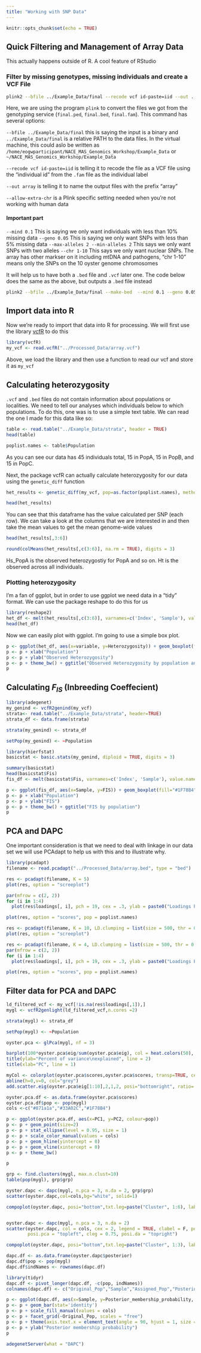 ```yaml
---
title: "Working with SNP Data"
---
```


```r
knitr::opts_chunk$set(echo = TRUE)
```


## Quick Filtering and Management of Array Data
This actually happens outside of R.  A cool feature of RStudio

### Filter by missing genotypes, missing individuals and create a VCF File

```bash
plink2 --bfile ../Example_Data/final --recode vcf id-paste=iid --out ../Processed_Data/array --allow-extra-chr --mind 0.1 --geno 0.05 --max-alleles 2 --min-alleles 2 --chr 1-10
```

Here, we are using the program `plink` to convert the files we got from the genotyping service (`final.ped`, `final.bed`, `final.fam`).  This command has several options:

`--bfile ../Example_Data/final` this is saying the input is a binary and `../Example_Data/final` is a relative PATH to the data files.  In the virtual machine, this could aslo be written as `/home/eogwparticipant/NACE_MAS_Genomics_Workshop/Example_Data` or `~/NACE_MAS_Genomics_Workshop/Example_Data`

`--recode vcf id-paste=iid` is telling it to recode the file as a VCF file using the "individual id" from the `.fam` file as the individual label

`--out array` is telling it to name the output files with the prefix "array"

`--allow-extra-chr` is a Plink specific setting needed when you're not working with human data

#### Important part
`--mind 0.1` This is saying we only want individuals with less than 10% missing data
`--geno 0.05` This is saying we only want SNPs with less than 5% missing data
`--max-alleles 2 --min-alleles 2` This says we only want SNPs with two alleles
`--chr 1-10` This says we only want nuclear SNPs.  The array has other markser on it including mtDNA and pathogens, "chr 1-10" means only the SNPs on the 10 oyster genome chromosomes


It will help us to have both a `.bed` file and `.vcf` later one.  The code below does the same as the above, but outputs a `.bed` file instead
```bash
plink2 --bfile ../Example_Data/final --make-bed  --mind 0.1 --geno 0.05 --max-alleles 2 --min-alleles 2 --chr 1-10 --allow-extra-chr --out ../Processed_Data/array
```




## Import data into R

Now we're ready to import that data into R for processing.  We will first use the library [vcfR](https://cran.r-project.org/web/packages/vcfR/index.html) to do this
```r
library(vcfR)
my_vcf <- read.vcfR("../Processed_Data/array.vcf")
```

Above, we load the library and then use a function to read our vcf and store it as `my_vcf`

## Calculating heterozygosity

`.vcf` and `.bed` files do not contain information about populations or localities.  We need to tell our analyses which individuals below to which populations.  To do this, one was is to use a simple text table.  We can read the one I made for this data like so:

```r
table <- read.table("../Example_Data/strata", header = TRUE)
head(table)

poplist.names <- table$Population
```

As you can see our data has 45 individuals total, 15 in PopA, 15 in PopB, and 15 in PopC.


Next, the package vcfR can actually calculate heterozygosity for our data using the `genetic_diff` function

```r
het_results <- genetic_diff(my_vcf, pop=as.factor(poplist.names), method= 'nei')

head(het_results)
```

You can see that this dataframe has the value calculated per SNP (each row).  We can take a look at the columns that we are interested in and then take the mean values to get the mean genome-wide values

```r
head(het_results[,3:6])
```

```r
round(colMeans(het_results[,c(3:6)], na.rm = TRUE), digits = 3)
```

Hs_PopA is the observed heterozygostiy for PopA and so on.  Ht is the observed across all individuals.

### Plotting heterozygosity
I'm a fan of ggplot, but in order to use ggplot we need data in a "tidy" format.  We can use the package reshape to do this for us

```r
library(reshape2)
het_df <- melt(het_results[,c(3:6)], varnames=c('Index', 'Sample'), value.name = 'Heterozygosity', na.rm=TRUE)
head(het_df)
```


Now we can easily plot with ggplot.  I'm going to use a simple box plot.

```r
p <- ggplot(het_df, aes(x=variable, y=Heterozygosity)) + geom_boxplot(fill="#1F78B4")
p <- p + xlab("Population")
p <- p + ylab("Observed Heterozygosity")
p <- p + theme_bw() + ggtitle("Observed Heterozygosity by population and total")
p
```

## Calculating *F<sub>IS</sub>* (Inbreeding Coeffecient)
```r
library(adegenet)
my_genind <- vcfR2genind(my_vcf)
strata<- read.table("../Example_Data/strata", header=TRUE)
strata_df <- data.frame(strata)

strata(my_genind) <- strata_df

setPop(my_genind) <- ~Population
```

```r
library(hierfstat)
basicstat <- basic.stats(my_genind, diploid = TRUE, digits = 3)
```

```r
summary(basicstat)
head(basicstat$Fis)
fis_df <- melt(basicstat$Fis, varnames=c('Index', 'Sample'), value.name = 'FIS', na.rm=TRUE)
```
```r
p <- ggplot(fis_df, aes(x=Sample, y=FIS)) + geom_boxplot(fill="#1F78B4", notch= FALSE)
p <- p + xlab("Population")
p <- p + ylab("FIS")
p <- p + theme_bw() + ggtitle("FIS by population")
p
```

## PCA and DAPC

One important consideration is that we need to deal with linkage in our data set we will use PCAdapt to help us with this and to illustrate why.


```r
library(pcadapt)
filename <- read.pcadapt("../Processed_Data/array.bed", type = "bed")

```

```r

res <- pcadapt(filename, K = 5)
plot(res, option = "screeplot")
```


```r
par(mfrow = c(2, 2))
for (i in 1:4)
  plot(res$loadings[, i], pch = 19, cex = .3, ylab = paste0("Loadings PC", i))
```

```r
plot(res, option = "scores", pop = poplist.names)
```


```r
res <- pcadapt(filename, K = 10, LD.clumping = list(size = 500, thr = 0.2))
plot(res, option = "screeplot")
```

```r
res <- pcadapt(filename, K = 4, LD.clumping = list(size = 500, thr = 0.2))
par(mfrow = c(2, 2))
for (i in 1:4)
  plot(res$loadings[, i], pch = 19, cex = .3, ylab = paste0("Loadings PC", i))
```


```r
plot(res, option = "scores", pop = poplist.names)
```



## Filter data for PCA and DAPC
```r
ld_filtered_vcf <- my_vcf[!is.na(res$loadings[,1]),]
mygl <- vcfR2genlight(ld_filtered_vcf,n.cores =2)

strata(mygl) <- strata_df

setPop(mygl) <- ~Population


```

```r
oyster.pca <- glPca(mygl, nf = 3)

```


```r
barplot(100*oyster.pca$eig/sum(oyster.pca$eig), col = heat.colors(50), main="PCA Variance Explained")
title(ylab="Percent of variance\nexplained", line = 2)
title(xlab="PC", line = 1)

```


```r

myCol <- colorplot(oyster.pca$scores,oyster.pca$scores, transp=TRUE, cex=4)
abline(h=0,v=0, col="grey")
add.scatter.eig(oyster.pca$eig[1:10],2,1,2, posi="bottomright", ratio=.16)
```

```r

oyster.pca.df <- as.data.frame(oyster.pca$scores)
oyster.pca.df$pop <- pop(mygl)
cols <-c("#871a1a","#33A02C","#1F78B4")

p <- ggplot(oyster.pca.df, aes(x=PC1, y=PC2, colour=pop)) 
p <- p + geom_point(size=2)
p <- p + stat_ellipse(level = 0.95, size = 1)
p <- p + scale_color_manual(values = cols) 
p <- p + geom_hline(yintercept = 0) 
p <- p + geom_vline(xintercept = 0) 
p <- p + theme_bw()

p
```

```r
grp <- find.clusters(mygl, max.n.clust=10)
table(pop(mygl), grp$grp)
```

```r
oyster.dapc <- dapc(mygl, n.pca = 3, n.da = 2, grp$grp)
scatter(oyster.dapc,col=cols,bg="white", solid=1)
```

```r
compoplot(oyster.dapc, posi="bottom",txt.leg=paste("Cluster", 1:6), lab="", ncol=1, xlab="individuals")
```

```r
```

```r
oyster.dapc <- dapc(mygl, n.pca = 3, n.da = 2)
scatter(oyster.dapc, col = cols, cex = 2, legend = TRUE, clabel = F, posi.leg = "bottomleft", scree.pca = TRUE,
        posi.pca = "topleft", cleg = 0.75, posi.da = "topright")
```

```r
compoplot(oyster.dapc, posi="bottom",txt.leg=paste("Cluster", 1:3), lab="", ncol=1, xlab="individuals")
```
```r
dapc.df <- as.data.frame(oyster.dapc$posterior)
dapc.df$pop <- pop(mygl)
dapc.df$indNames <- rownames(dapc.df)

library(tidyr)
dapc.df <- pivot_longer(dapc.df, -c(pop, indNames))
colnames(dapc.df) <- c("Original_Pop","Sample","Assigned_Pop","Posterior_membership_probability")

p <- ggplot(dapc.df, aes(x=Sample, y=Posterior_membership_probability, fill=Assigned_Pop))
p <- p + geom_bar(stat='identity') 
p <- p + scale_fill_manual(values = cols) 
p <- p + facet_grid(~Original_Pop, scales = "free")
p <- p + theme(axis.text.x = element_text(angle = 90, hjust = 1, size = 8))
p <- p + ylab("Posterior membership probability")
p
```



```r
adegenetServer(what = "DAPC")
```




